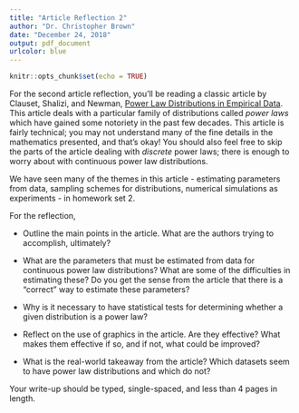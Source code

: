 ```yaml
---
title: "Article Reflection 2"
author: "Dr. Christopher Brown"
date: "December 24, 2018"
output: pdf_document
urlcolor: blue
---
```


```r
knitr::opts_chunk$set(echo = TRUE)
```

For the second article reflection, you'll be reading a classic article by Clauset, Shalizi, and Newman, [Power Law Distributions in Empirical Data](https://epubs.siam.org/doi/pdf/10.1137/070710111).  This article deals with a particular family of distributions called *power laws* which have gained some notoriety in the past few decades.  This article is fairly technical; you may not understand many of the fine details in the mathematics presented, and that's okay!  You should also feel free to skip the parts of the article dealing with *discrete* power laws; there is enough to worry about with continuous power law distributions.

We have seen many of the themes in this article - estimating parameters from data, sampling schemes for distributions, numerical simulations as experiments - in homework set 2.

For the reflection,

* Outline the main points in the article.  What are the authors trying to accomplish, ultimately?

* What are the parameters that must be estimated from data for continuous power law distributions?  What are some of the difficulties in estimating these?  Do you get the sense from the article that there is a "correct" way to estimate these parameters?

* Why is it necessary to have statistical tests for determining whether a given distribution is a power law?

* Reflect on the use of graphics in the article.  Are they effective?  What makes them effective if so, and if not, what could be improved?

* What is the real-world takeaway from the article?  Which datasets seem to have power law distributions and which do not?

Your write-up should be typed, single-spaced, and less than 4 pages in length.
